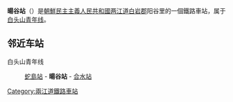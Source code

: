 {{unreferenced|time=2015-02-08T12:57:08+00:00}}
{{朝鮮半島車站資訊
|公司色 = blue
|文字色 = 
|站名 = 暘谷站
|圖片 = 
|pxl = 
|圖片說明 =
|前一站 = [[蛇島站|蛇島]]
|前一站距離 = 4.4
|後一站距離 = 9.4
|後一站 = [[合水站|合水]]
|所屬路線 = [[白头山青年线|白头山青年线]]
|距離 = 47.3
|起點站 = [[吉州青年站|吉州青年]]
|諺文 = 양곡역
|朝鮮漢字 = 暘谷驛
|文觀部式 = Yanggok-yeok
|馬-賴式 = Yanggok-yŏk
|副站名 = 
|車站編號 = 
|停站路線數 = 
|所屬公司 = [[朝鮮民主主義人民共和國鐵道省|朝鮮民主主義人民共和國鐵道省]]
|所在地 =[[两江道|两江道]][[白岩郡|白岩郡]]阳谷里
|車站構造 = 地面车站
|月台配置 = 
|啟用年月日 =
|廢站年月日 = 
|上下車人次 = 
|統計年度 = 
|轉車 = 
|備註 = 
|全寬備註 = 
}}

'''暘谷站'''（{{lang-ko|양곡역}}）是[[朝鮮民主主義人民共和國|朝鮮民主主義人民共和國]][[两江道|两江道]][[白岩郡|白岩郡]]阳谷里的一個鐵路車站，属于[[白头山青年线|白头山青年线]]。

==邻近车站==
白头山青年线
:[[蛇島站|蛇島站]] - '''暘谷站''' - [[合水站|合水站]]

{{朝鲜铁路小作品}}

{{白头山青年线}}

[[Category:兩江道鐵路車站|Category:兩江道鐵路車站]]